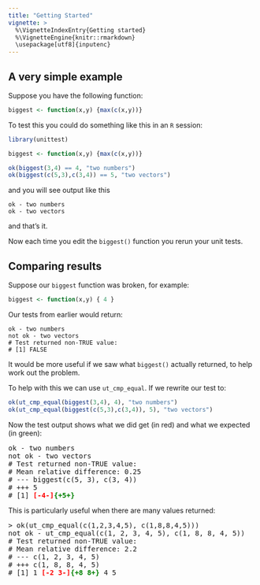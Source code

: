 ```yaml
---
title: "Getting Started"
vignette: >
  %\VignetteIndexEntry{Getting started}
  %\VignetteEngine{knitr::rmarkdown}
  \usepackage[utf8]{inputenc}
---
```


## A very simple example

Suppose you have the following function:

```r
biggest <- function(x,y) {max(c(x,y))}
```

To test this you could do something like this in an ``R`` session:

```r
library(unittest)

biggest <- function(x,y) {max(c(x,y))}

ok(biggest(3,4) == 4, "two numbers")
ok(biggest(c(5,3),c(3,4)) == 5, "two vectors")
```

and you will see output like this

```
ok - two numbers
ok - two vectors
```

and that's it.

Now each time you edit the ``biggest()`` function
you rerun your unit tests.

## Comparing results

Suppose our ``biggest`` function was broken, for example:

```r
biggest <- function(x,y) { 4 }
```

Our tests from earlier would return:

```
ok - two numbers
not ok - two vectors
# Test returned non-TRUE value:
# [1] FALSE
```

It would be more useful if we saw what ``biggest()`` actually returned, to help
work out the problem.

To help with this we can use ``ut_cmp_equal``. If we rewrite our test to:

```r
ok(ut_cmp_equal(biggest(3,4), 4), "two numbers")
ok(ut_cmp_equal(biggest(c(5,3),c(3,4)), 5), "two vectors")
```

Now the test output shows what we did get (in red) and what we expected (in green):

<pre>
ok - two numbers
not ok - two vectors
# Test returned non-TRUE value:
# Mean relative difference: 0.25
# --- biggest(c(5, 3), c(3, 4))
# +++ 5
# [1] <span style="color:red;font-weight:bold">[-4-]</span><span style="color:green;font-weight:bold">{+5+}</span>
</pre>

This is particularly useful when there are many values returned:

<pre>
> ok(ut_cmp_equal(c(1,2,3,4,5), c(1,8,8,4,5)))
not ok - ut_cmp_equal(c(1, 2, 3, 4, 5), c(1, 8, 8, 4, 5))
# Test returned non-TRUE value:
# Mean relative difference: 2.2
# --- c(1, 2, 3, 4, 5)
# +++ c(1, 8, 8, 4, 5)
# [1] 1 <span style="color:red;font-weight:bold">[-2 3-]</span><span style="color:green;font-weight:bold">{+8 8+}</span> 4 5
</pre>
